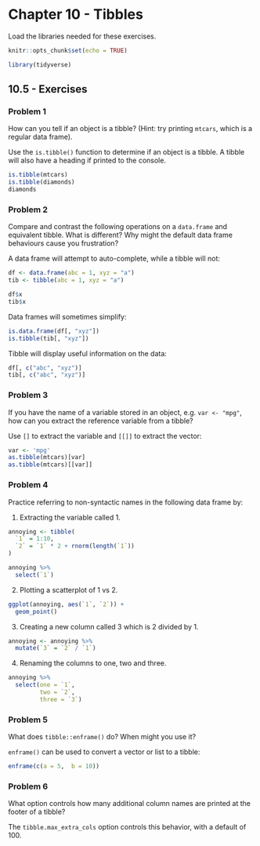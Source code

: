 # Chapter 10 - Tibbles {-}

Load the libraries needed for these exercises.

```r
knitr::opts_chunk$set(echo = TRUE)
```

```r
library(tidyverse)
```

## 10.5 - Exercises {-}

### Problem 1 {-}

How can you tell if an object is a tibble? (Hint: try printing `mtcars`, which 
is a regular data frame).

Use the `is.tibble()` function to determine if an object is a tibble. A tibble 
will also have a heading if printed to the console.

```r
is.tibble(mtcars)
is.tibble(diamonds)
diamonds
```

### Problem 2 {-}

Compare and contrast the following operations on a `data.frame` and 
equivalent tibble. What is different? Why might the default data frame 
behaviours cause you frustration?

A data frame will attempt to auto-complete, while a tibble will not:

```r
df <- data.frame(abc = 1, xyz = "a")
tib <- tibble(abc = 1, xyz = "a")

df$x
tib$x
```

Data frames will sometimes simplify:

```r
is.data.frame(df[, "xyz"])
is.tibble(tib[, "xyz"])
```

Tibble will display useful information on the data:

```r
df[, c("abc", "xyz")]
tib[, c("abc", "xyz")]
```


### Problem 3 {-}

If you have the name of a variable stored in an object, e.g. `var <- "mpg"`, 
how can you extract the reference variable from a tibble?

Use `[]` to extract the variable and `[[]]` to extract the vector:

```r
var <- 'mpg'
as.tibble(mtcars)[var]
as.tibble(mtcars)[[var]]
```

### Problem 4 {-}

Practice referring to non-syntactic names in the following data frame by:

1. Extracting the variable called 1.

```r
annoying <- tibble(
  `1` = 1:10,
  `2` = `1` * 2 + rnorm(length(`1`))
)

annoying %>%
  select(`1`)
```


2. Plotting a scatterplot of 1 vs 2.

```r
ggplot(annoying, aes(`1`, `2`)) +
  geom_point()
```

3. Creating a new column called 3 which is 2 divided by 1.

```r
annoying <- annoying %>%
  mutate(`3` = `2` / `1`)
```


4. Renaming the columns to one, two and three.

```r
annoying %>%
  select(one = `1`,
         two = `2`,
         three = `3`)
```

### Problem 5 {-}

What does `tibble::enframe()` do? When might you use it?

`enframe()` can be used to convert a vector or list to a tibble:

```r
enframe(c(a = 5,  b = 10))
```

### Problem 6 {-}

What option controls how many additional column names are printed at the 
footer of a tibble?

The `tibble.max_extra_cols` option controls this behavior, with a default of 
100.